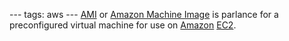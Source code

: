 ---
tags: aws
---
[[AMI]] or [[Amazon Machine Image]] is parlance for a preconfigured virtual machine for use on [[Amazon]] [[EC2]].
